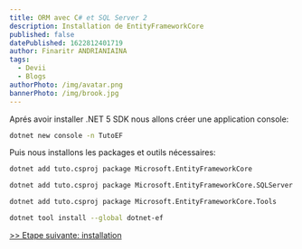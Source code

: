 ---
title: ORM avec C# et SQL Server 2
description: Installation de EntityFrameworkCore
published: false
datePublished: 1622812401719
author: Finaritr ANDRIANIAINA
tags:
  - Devii
  - Blogs
authorPhoto: /img/avatar.png
bannerPhoto: /img/brook.jpg
---

Aprés avoir installer .NET 5 SDK nous allons créer une application console:

```bash
dotnet new console -n TutoEF
```

Puis nous installons les packages et outils nécessaires:

```bash
dotnet add tuto.csproj package Microsoft.EntityFrameworkCore

dotnet add tuto.csproj package Microsoft.EntityFrameworkCore.SQLServer

dotnet add tuto.csproj package Microsoft.EntityFrameworkCore.Tools

dotnet tool install --global dotnet-ef
```

[>> Etape suivante: installation](/blog/ef_chsarp_installation)
